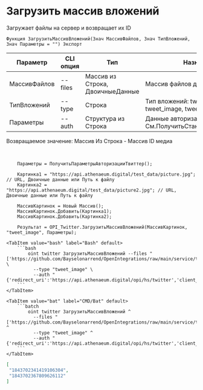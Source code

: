 ﻿---
sidebar_position: 7
---


# Загрузить массив вложений
 Загружает файлы на сервер и возвращает их ID



`Функция ЗагрузитьМассивВложений(Знач МассивФайлов, Знач ТипВложений, Знач Параметры = "") Экспорт`

  | Параметр | CLI опция | Тип | Назначение |
  |-|-|-|-|
  | МассивФайлов | --files | Массив из Строка, ДвоичныеДанные | Массив файлов для загрузки |
  | ТипВложений | --type | Строка | Тип вложений: tweet_video, tweet_image, tweet_gif |
  | Параметры | --auth | Структура из Строка | Данные авторизации. См.ПолучитьСтандартныеПараметры |

  
  Возвращаемое значение:   Массив Из Строка -  Массив ID медиа

<br/>




```bsl title="Пример кода"
    Параметры = ПолучитьПараметрыАвторизацииТвиттер();

    Картинка1 = "https://api.athenaeum.digital/test_data/picture.jpg";  // URL, Двоичные данные или Путь к файлу
    Картинка2 = "https://api.athenaeum.digital/test_data/picture2.jpg"; // URL, Двоичные данные или Путь к файлу

    МассивКартинок = Новый Массив();
    МассивКартинок.Добавить(Картинка1);
    МассивКартинок.Добавить(Картинка2);

    Результат = OPI_Twitter.ЗагрузитьМассивВложений(МассивКартинок, "tweet_image", Параметры);
```
    

 <Tabs>
  
    <TabItem value="bash" label="Bash" default>
        ```bash
            oint twitter ЗагрузитьМассивВложений --files "['https://github.com/Bayselonarrend/OpenIntegrations/raw/main/service/test_data/picture.jpg','https://github.com/Bayselonarrend/OpenIntegrations/raw/main/service/test_data/picture2.jpg']" \
              --type "tweet_image" \
              --auth "{'redirect_uri':'https://api.athenaeum.digital/opi/hs/twitter','client_id':'***','client_secret':'***','access_token':'***','refresh_token':'***','oauth_token':'***','oauth_token_secret':'***','oauth_consumer_key':'***','oauth_consumer_secret':'***'}"
        ```
    </TabItem>
  
    <TabItem value="bat" label="CMD/Bat" default>
        ```batch
            oint twitter ЗагрузитьМассивВложений ^
              --files "['https://github.com/Bayselonarrend/OpenIntegrations/raw/main/service/test_data/picture.jpg','https://github.com/Bayselonarrend/OpenIntegrations/raw/main/service/test_data/picture2.jpg']" ^
              --type "tweet_image" ^
              --auth "{'redirect_uri':'https://api.athenaeum.digital/opi/hs/twitter','client_id':'***','client_secret':'***','access_token':'***','refresh_token':'***','oauth_token':'***','oauth_token_secret':'***','oauth_consumer_key':'***','oauth_consumer_secret':'***'}"
        ```
    </TabItem>
</Tabs>


```json title="Результат"
[
 "1843702341419106304",
 "1843702367809626112"
]
```
